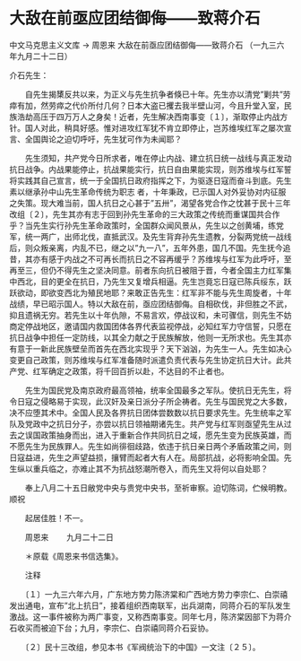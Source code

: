# 大敌在前亟应团结御侮——致蒋介石

中文马克思主义文库 -> 周恩来
大敌在前亟应团结御侮——致蒋介石
（一九三六年九月二十二日）


介石先生：

　　自先生揭橥反共以来，为正义与先生抗争者倏已十年。先生亦以清党"剿共"劳瘁有加，然劳瘁之代价所付几何？日本大盗已攫去我半壁山河，今且升堂入室，民族浩劫高压于四万万人之身矣！近者，先生解决西南事变〔１〕，渐取停止内战方针。国人对此，稍具好感。惟对进攻红军犹不肯立即停止，岂苏维埃红军之屡次宣言、全国舆论之迫切呼吁，先生犹可作为未闻耶？

　　先生须知，共产党今日所求者，唯在停止内战、建立抗日统一战线与真正发动抗日战争。内战果能停止，抗战果能实行，抗日自由果能实现，则苏维埃与红军誓将实践其自己宣言，统一于全国抗日政府指挥之下，为驱逐日寇而奋斗到底。先生素以继承孙中山先生革命传统为职志 者，十年秉政，已示国人对外妥协对内征服之失策。现大难当前，国人抗日之心甚于"五卅"，渴望各党合作之忱甚于民十三年改组〔２〕，先生其亦有志于回到孙先生革命的三大政策之传统而重谋国共合作乎？当先生实行孙先生革命政策时，全国群众闻风景从，先生以之创黄埔，练党军，统一两广，出师北伐，直抵武汉。及先生背弃孙先生遗教，分裂两党统一战线后，则众叛亲离，内乱不已，继之以"九一八"，五年外患，国几不国。先生抚今追昔，其亦有感于内战之不可再长而抗日之不容再缓乎？苏维埃与红军为此呼吁，至再至三，但仍不得先生之坚决同意。前者东向抗日被阻于晋，今者全国主力红军集中西北，目的更全在抗日，乃先生又复增兵相逼。先生岂竟忘日寇已陈兵绥东，跃跃欲动，即欲变西北为殖民地耶？来敢正告先生：红军非不能与先生周旋者，十年战绩，早已昭示国人。特以大敌在前，亟应团结御侮。自相砍伐，非但胜之不武，抑且遗祸无穷。若先生以十年仇隙，不易言欢，停战议和，未可骤信，则先生不妨商定停战地区，邀请国内救国团体各界代表监视停战，必知红军力守信誓，只愿在抗日战争中担任一定防线，以其全力献之于民族解放，他则一无所求也。先生其亦有意于一新此民族壁垒而首先在西北实现乎？天下汹汹，为先生一人。先生如决心变更自己政策，则苏维埃与红军准备随时派遣负责代表与先生协定抗日大计。此共产党、红军确定之政策，将千回百折以赴，不达目的不止者也。

　　先生为国民党及南京政府最高领袖，统率全国最多之军队。使抗日无先生，将令日寇之侵略易于实现，此汉奸及亲日派分子所企祷者。先生与国民党之大多数，决不应堕其术中。全国人民及各界抗日团体尝数数以抗日要求先生。先生统率之军队及党政中之抗日分子，亦尝以抗日领袖期诸先生。共产党与红军则亟望先生从过去之误国政策抽身而出，进入于重新合作共同抗日之域，愿先生变为民族英雄，而不愿先生为民族罪人。先生如尚徘徊歧路，依违于抗日亲日两个矛盾政策之间，则日寇益进，先生之声望益损，攘臂而起者大有人在。局部抗战，必将影响全国。先生纵以重兵临之，亦难止其不为抗战怒潮所卷入，而先生又将何以自处耶？

　　奉上八月二十五日敝党中央与贵党中央书，至祈审察。迫切陈词，伫候明教。顺祝

　　起居佳胜！不一。

　　周恩来
　　九月二十二日



　　＊原载《周恩来书信选集》。

　　注释

　　〔１〕一九三六年六月，广东地方势力陈济棠和广西地方势力李宗仁、白崇禧发出通电，宣布"北上抗日"，接着组织西南联军，出兵湖南，同蒋介石的军队发生激战。这一事件被称为两广事变，又称西南事变。同年七月，陈济棠因部下为蒋介石收买而被迫下台；九月，李宗仁、白崇禧同蒋介石妥协。

　　〔２〕民十三改组，参见本书《军阀统治下的中国》一文注〔２５〕。



